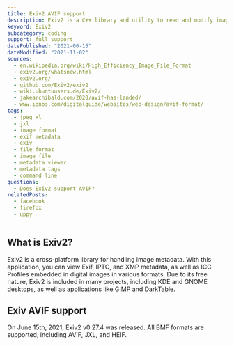 ```yaml
---
title: Exiv2 AVIF support
description: Exiv2 is a C++ library and utility to read and modify image metadata. Learn how to read AVIF images within Exiv2.
keyword: Exiv2
subcategory: coding
support: full support
datePublished: "2021-06-15"
dateModified: "2021-11-02"
sources:
  - en.wikipedia.org/wiki/High_Efficiency_Image_File_Format
  - exiv2.org/whatsnew.html
  - exiv2.org/
  - github.com/Exiv2/exiv2
  - wiki.ubuntuusers.de/Exiv2/
  - jakearchibald.com/2020/avif-has-landed/
  - www.ionos.com/digitalguide/websites/web-design/avif-format/
tags:
  - jpeg xl
  - jxl
  - image format
  - exif metadata
  - exiv
  - file format
  - image file
  - metadata viewer
  - metadata tags
  - command line
questions:
  - Does Exiv2 support AVIF?
relatedPosts:
  - facebook
  - firefox
  - uppy
---
```


## What is Exiv2?

Exiv2 is a cross-platform library for handling image metadata. With this application, you can view Exif, IPTC, and XMP metadata, as well as ICC Profiles embedded in digital images in various formats. Due to its free nature, Exiv2 is included in many projects, including KDE and GNOME desktops, as well as applications like GIMP and DarkTable.

## Exiv AVIF support

On June 15th, 2021, Exiv2 v0.27.4 was released. All BMF formats are supported, including AVIF, JXL, and HEIF.
